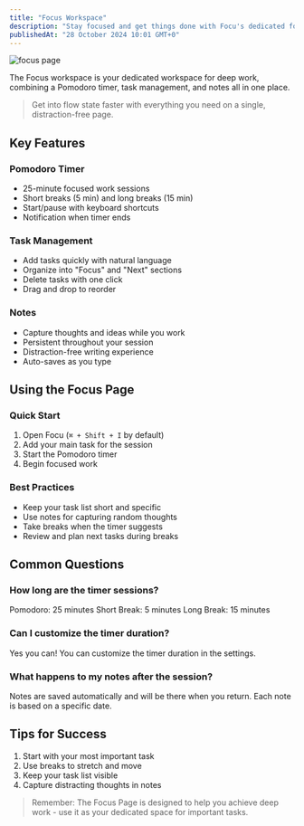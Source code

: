 ```yaml
---
title: "Focus Workspace"
description: "Stay focused and get things done with Focu's dedicated focus workspace"
publishedAt: "28 October 2024 10:01 GMT+0"
---
```


![focus page](/images/features/focus-page.png)

The Focus workspace is your dedicated workspace for deep work, combining a Pomodoro timer, task management, and notes all in one place.

> Get into flow state faster with everything you need on a single, distraction-free page.

## Key Features

### Pomodoro Timer
- 25-minute focused work sessions
- Short breaks (5 min) and long breaks (15 min)
- Start/pause with keyboard shortcuts
- Notification when timer ends

### Task Management
- Add tasks quickly with natural language
- Organize into "Focus" and "Next" sections
- Delete tasks with one click
- Drag and drop to reorder

### Notes
- Capture thoughts and ideas while you work
- Persistent throughout your session
- Distraction-free writing experience
- Auto-saves as you type

## Using the Focus Page

### Quick Start
1. Open Focu (`⌘ + Shift + I` by default)
2. Add your main task for the session
3. Start the Pomodoro timer
4. Begin focused work

### Best Practices
- Keep your task list short and specific
- Use notes for capturing random thoughts
- Take breaks when the timer suggests
- Review and plan next tasks during breaks

## Common Questions

### How long are the timer sessions?

Pomodoro: 25 minutes
Short Break: 5 minutes
Long Break: 15 minutes

### Can I customize the timer duration?

Yes you can! You can customize the timer duration in the settings.

### What happens to my notes after the session?

Notes are saved automatically and will be there when you return. Each note is based on a specific date.

## Tips for Success

1. Start with your most important task
2. Use breaks to stretch and move
3. Keep your task list visible
4. Capture distracting thoughts in notes

> Remember: The Focus Page is designed to help you achieve deep work - use it as your dedicated space for important tasks.
